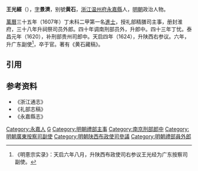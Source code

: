 '''王光經'''（{{bd|1570年||1627年|catIdx=W王}}），[[表字|字]]'''景濟'''，别號'''黄石'''，[[浙江|浙江]][[温州府|温州府]][[永嘉縣|永嘉縣]]人，[[明朝|明朝]]政治人物。

[[萬曆|萬曆]]三十五年（1607年）丁未科二甲第一名[[進士|進士]]，授礼部精膳司主事，册封淮府，三十八年升祠祭司员外郎。四十年调南刑部员外，升郎中。四十三年丁忧。泰昌元年（1620），补刑部贵州司郎中。天启四年（1624），升陕西右参议。六年，升广东副使<ref>《明憙宗实录》：天启六年八月，升陕西布政使司右参议王光经为广东按察司副使。</ref>，卒于官。著有《黄石藏稿》。

==引用==
{{reflist}}

==参考资料==
* 《浙江通志》
* 《礼部志稿》
* 《永嘉縣志》

{{明朝人小作品}}
{{萬曆三十五年丁未科殿試金榜}}
{{DEFAULTSORT:Wang王}}
[[Category:永嘉人|Category:永嘉人]]
[[Category:王姓|G]]
[[Category:明朝禮部主事|Category:明朝禮部主事]]
[[Category:南京刑部郎中|Category:南京刑部郎中]]
[[Category:明朝廣東按察司副使|Category:明朝廣東按察司副使]]
[[Category:明朝陕西布政使司參議|Category:明朝陕西布政使司參議]]
[[Category:明朝禮部員外郎|Category:明朝禮部員外郎]]